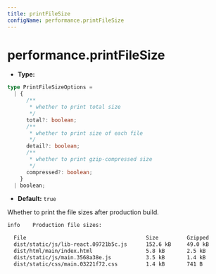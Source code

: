 ```yaml
---
title: printFileSize
configName: performance.printFileSize
---
```


# performance.printFileSize

- **Type:**

```ts
type PrintFileSizeOptions =
  | {
      /**
       * whether to print total size
       */
      total?: boolean;
      /**
       * whether to print size of each file
       */
      detail?: boolean;
      /**
       * whether to print gzip-compressed size
       */
      compressed?: boolean;
    }
  | boolean;
```

- **Default:** `true`

Whether to print the file sizes after production build.

```bash
info    Production file sizes:

  File                                      Size         Gzipped
  dist/static/js/lib-react.09721b5c.js      152.6 kB     49.0 kB
  dist/html/main/index.html                 5.8 kB       2.5 kB
  dist/static/js/main.3568a38e.js           3.5 kB       1.4 kB
  dist/static/css/main.03221f72.css         1.4 kB       741 B
```


<RsbuildConfig />
